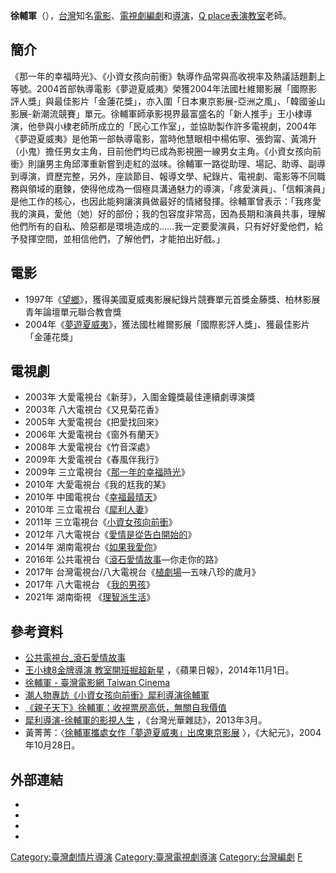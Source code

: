 {{BLPsources}}
{{Copyedit}}
{{藝人
| 姓名 = 徐輔軍
| 類型 = 導演
| 職業 = 導演、編劇
| 圖片 =04.29 總統探視植劇場拍攝，聆聽劇組解說分鏡拍攝 (33967655330) (cropped).jpg
| 羅馬拼音 = Hsu Fu-chun
| 國籍 = {{ROC}}
| 出生日期 = {{birth date and age|1967|9|18}}
| 出生地點 = {{TWN}}
| imdb = 0398819
| 網站 = [http://www.qplace.com.tw Q place Facebook]
}}
'''徐輔軍'''（{{bd|1967年|9月18日|catIdx=Hsu}}），[[台灣|台灣]]知名[[電影|電影]]、[[電視劇|電視劇]][[編劇|編劇]]和[[導演|導演]]，[[Q_place表演教室|Q place表演教室]]老師。

==簡介==
《那一年的幸福時光》、《小資女孩向前衝》執導作品常與高收視率及熱議話題劃上等號。2004首部執導電影《夢遊夏威夷》榮獲2004年法國杜維爾影展「國際影評人獎」與最佳影片「金蓮花獎」，亦入圍「日本東京影展-亞洲之風」、「韓國釜山影展-新潮流競賽」單元。徐輔軍師承影視界最富盛名的「新人推手」王小棣導演，他參與小棣老師所成立的「民心工作室」，並協助製作許多電視劇，2004年《夢遊夏威夷》是他第一部執導電影，當時他慧眼相中楊佑寧、張鈞甯、黃鴻升（小鬼）擔任男女主角，目前他們均已成為影視圈一線男女主角。《小資女孩向前衝》則讓男主角邱澤重新嘗到走紅的滋味。徐輔軍一路從助理、場記、助導、副導到導演，資歷完整，另外，座談節目、報導文學、紀錄片、電視劇、電影等不同職務與領域的磨鍊，使得他成為一個極具溝通魅力的導演，「疼愛演員」、「信賴演員」是他工作的核心，也因此能夠讓演員做最好的情緒發揮。徐輔軍曾表示：「我疼愛我的演員，愛他（她）好的部份；我的包容度非常高，因為長期和演員共事，理解他們所有的自私、險惡都是環境造成的……我一定要愛演員，只有好好愛他們，給予發揮空間，並相信他們，了解他們，才能拍出好戲。」

==電影 == 
*1997年《[[望鄉|望鄉]]》，獲得美國夏威夷影展紀錄片競賽單元首獎金藤獎、柏林影展青年論壇單元聯合教會獎
*2004年《[[夢遊夏威夷|夢遊夏威夷]]》，獲法國杜維爾影展「國際影評人獎」、獲最佳影片「金蓮花獎」

==電視劇 == 
*2003年 大愛電視台《新芽》，入圍金鐘獎最佳連續劇導演獎
*2003年 八大電視台《又見菊花香》
*2005年 大愛電視台《把愛找回來》
*2006年 大愛電視台《窗外有蘭天》
*2008年 大愛電視台《竹音深處》
*2009年 大愛電視台《春風伴我行》
*2009年 三立電視台《[[那一年的幸福時光|那一年的幸福時光]]》
*2010年 大愛電視台《我的尪我的某》
*2010年 中國電視台《[[幸福最晴天|幸福最晴天]]》
*2010年 三立電視台《[[犀利人妻|犀利人妻]]》
*2011年 三立電視台《[[小資女孩向前衝|小資女孩向前衝]]》
*2012年 八大電視台《[[愛情是從告白開始的|愛情是從告白開始的]]》
*2014年 湖南電視台《[[如果我愛你|如果我愛你]]》
*2016年 公共電視台《[[滾石愛情故事|滾石愛情故事]]—你走你的路》
*2017年 台灣電視台/八大電視台《[[植劇場|植劇場]]—五味八珍的歲月》
*2017年 八大電視台 《[[我的男孩|我的男孩]]》
*2021年 湖南衛視 《[[理智派生活|理智派生活]]》

==參考資料==
*[http://www.pts.org.tw/inlove/ 公共電視台_滾石愛情故事] {{Wayback|url=http://www.pts.org.tw/inlove/ |date=20210209172821 }}
*[http://ent.appledaily.com.tw/enews/article/entertainment/20141101/36181445/ 王小棣8金牌導演 教室開班掘超新星] {{Wayback|url=http://ent.appledaily.com.tw/enews/article/entertainment/20141101/36181445/ |date=20160930001149 }}，《蘋果日報》，2014年11月1日。
*[https://web.archive.org/web/20141224181914/http://www.taiwancinema.com/ct_12595_39 徐輔軍 - 臺灣電影網 Taiwan Cinema]
*[https://web.archive.org/web/20150103090106/http://www.chewpeople.com.tw/index.php/2011-06-08-05-52-05/302-2011-12-29-03-27-51 潮人物專訪《小資女孩向前衝》犀利導演徐輔軍]
*[http://reading.udn.com/v2/magDesc.do?id=67816 《親子天下》徐輔軍：收視票房高低，無關自我價值] {{Wayback|url=http://reading.udn.com/v2/magDesc.do?id=67816 |date=20200415104449 }}
*[http://www.taiwan-panorama.com/tw/show_issue.php?id=201330203098C.TXT&table=0&h1=&h2= 犀利導演-徐輔軍的影視人生] {{Wayback|url=http://www.taiwan-panorama.com/tw/show_issue.php?id=201330203098C.TXT&table=0&h1=&h2= |date=20160304113955 }} ，《台灣光華雜誌》，2013年3月。
*黃菁菁：〈[http://www.epochtimes.com/b5/4/10/28/n702509.htm 徐輔軍攜處女作「夢遊夏威夷」出席東京影展] {{Wayback|url=http://www.epochtimes.com/b5/4/10/28/n702509.htm |date=20200415104501 }}〉，《大紀元》，2004年10月28日。

==外部連結==
* {{imdb name|0398819}}{{en}}
* {{hkmdb name|29117}}
* {{douban people}}
* {{Mtime people|1176620}}

[[Category:臺灣劇情片導演|Category:臺灣劇情片導演]]
[[Category:臺灣電視劇導演|Category:臺灣電視劇導演]]
[[Category:台灣編劇|Category:台灣編劇]]
[[Category:徐姓|F]]